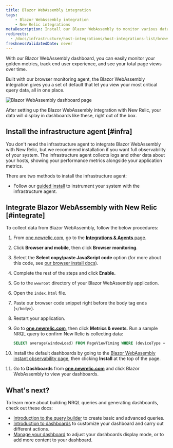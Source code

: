 ```yaml
---
title: Blazor WebAssembly integration
tags:
    - Blazor WebAssembly integration
    - New Relic integrations
metaDescription: Install our Blazor WebAssembly to monitor various datapoints in New Relic.
redirects: 
  - /docs/infrastructure/host-integrations/host-integrations-list/browser-monitoring-integrations/blazor-webassembly
freshnessValidatedDate: never
---
```


With our Blazor WebAssembly dashboard, you can easily monitor your golden metrics, track end user experience, and see your total page views over time.

Built with our browser monitoring agent, the Blazor WebAssembly integration gives you a set of default <InlinePopover type="dashboards"/> that let you view your most critical query data, all in one place.

<img
  title="Blazor WebAssembly dashboard"
  alt="Blazor WebAssembly dashboard page"
  src="/images/infrastructure_screenshot-full_Blazor-WebAssembly-dashboard.webp"
/>

<figcaption>
  After setting up the Blazor WebAssembly integration with New Relic, your data will display in dashboards like these, right out of the box.
</figcaption>

## Install the infrastructure agent [#infra]

You don't need the infrastructure agent to integrate Blazor WebAssembly with New Relic, but we recommend installation if you want full observability of your system. The infrastructure agent collects logs and other data about your hosts, showing your performance metrics alongside your application metrics.

There are two methods to install the infrastructure agent:

* Follow our [guided install](https://one.newrelic.com/launcher/catalog-pack-details.launcher/?pane=eyJuZXJkbGV0SWQiOiJucjEtY29yZS5saXN0aW5nIn0=&cards[0]=eyJuZXJkbGV0SWQiOiJucjEtaW5zdGFsbC1uZXdyZWxpYy5ucjEtaW5zdGFsbC1uZXdyZWxpYyJ9) to instrument your system with the infrastructure agent.

## Integrate Blazor WebAssembly with New Relic [#integrate]

To collect data from Blazor WebAssembly, follow the below procedures:

1. From [one.newrelic.com](https://one.newrelic.com), go to the [<DNT>**Integrations & Agents**</DNT> page](https://one.newrelic.com/marketplace).
2. Click <DNT>**Browser and mobile**</DNT>, then click <DNT>**Browser monitoring**</DNT>.
3. Select the <DNT>**Select copy/paste JavaScript code**</DNT> option (for more about this code, see [our browser install docs](/docs/browser/browser-monitoring/installation/install-browser-monitoring-agent)).
4. Complete the rest of the steps and click <DNT>**Enable.**</DNT>
5. Go to the `wwwroot` directory of your Blazor WebAssembly application.
6. Open the `index.html` file.
7. Paste our browser code snippet right before the body tag ends (`</body>`).
8. Restart your application.
9. Go to <DNT>**[one.newrelic.com](https://one.newrelic.com/all-capabilities)**</DNT>, then click <DNT>**Metrics & events**</DNT>. Run a sample NRQL query to confirm New Relic is collecting data:

   ```sql
   SELECT average(windowLoad) FROM PageViewTiming WHERE (deviceType = 'Desktop') FACET `userAgentName` SINCE 604800 seconds AGO TIMESERIES
   ```
10. Install the default dashboards by going to the [Blazor WebAssembly instant observability page](https://newrelic.com/instant-observability/blazor-web-assembly), then clicking <DNT>**Install**</DNT> at the top of the page.
11. Go to <DNT>**Dashboards**</DNT> from <DNT>**[one.newrelic.com](https://one.newrelic.com/all-capabilities)**</DNT> and click Blazor WebAssembly to view your dashboards.

## What's next?

To learn more about building NRQL queries and generating dashboards, check out these docs:

* [Introduction to the query builder](/docs/query-your-data/explore-query-data/query-builder/introduction-query-builder) to create basic and advanced queries.
* [Introduction to dashboards](/docs/query-your-data/explore-query-data/dashboards/introduction-dashboards) to customize your dashboard and carry out different actions.
* [Manage your dashboard](/docs/query-your-data/explore-query-data/dashboards/manage-your-dashboard) to adjust your dashboards display mode, or to add more content to your dashboard.
